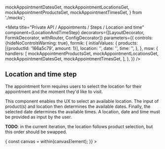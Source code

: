

  mockAppointmentDatesGet,
  mockAppointmentLocationsGet,
  mockAppointmentProductsGet,
  mockAppointmentTimesGet,
} from './mocks';

<Meta
  title="Private API / Appointments / Steps / Location and time"
  component={LocationAndTimeStep}
  decorators={[LayoutDecorator, FormikDecorator, withRouter, ConfigDecorator]}
  parameters={{
    controls: {hideNoControlsWarning: true},
    formik: {
      initialValues: {
        products: [{productId: '166a5c79', amount: 1}],
        location: '',
        date: '',
        time: '',
      },
    },
    msw: {
      handlers: [
        mockAppointmentProductsGet,
        mockAppointmentLocationsGet,
        mockAppointmentDatesGet,
        mockAppointmentTimesGet,
      ],
    },
  }}
/>

## Location and time step

The appointment form requires users to select the location for their appointment and the moment
they'd like to visit.

This component enables the UX to select an available location. The input of product(s) and location
then determines the available dates. Finally, the selected date determines the available times. A
location, date and time must be provided as input by the user.

**TODO**: in the current iteration, the location follows product selection, but this order should be
swapped.

<Canvas>
  <Story
    name="Initial state"
    play={async ({canvasElement}) => {
      const canvas = within(canvasElement);
    }}
  >
    <Card>
      <LocationAndTimeStep />
    </Card>
  </Story>
</Canvas>
